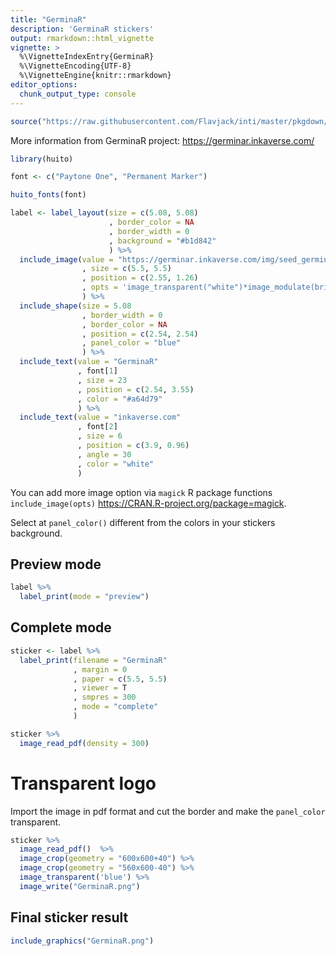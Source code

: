 ```yaml
---
title: "GerminaR"
description: 'GerminaR stickers'
output: rmarkdown::html_vignette
vignette: >
  %\VignetteIndexEntry{GerminaR}
  %\VignetteEncoding{UTF-8}
  %\VignetteEngine{knitr::rmarkdown}
editor_options: 
  chunk_output_type: console
---
```


```r
source("https://raw.githubusercontent.com/Flavjack/inti/master/pkgdown/favicon/docs.r")
```

More information from GerminaR project: <https://germinar.inkaverse.com/>

```r
library(huito)

font <- c("Paytone One", "Permanent Marker")

huito_fonts(font)

label <- label_layout(size = c(5.08, 5.08)
                      , border_color = NA
                      , border_width = 0
                      , background = "#b1d842"
                      ) %>% 
  include_image(value = "https://germinar.inkaverse.com/img/seed_germination.png"
                , size = c(5.5, 5.5)
                , position = c(2.55, 1.26)
                , opts = 'image_transparent("white")*image_modulate(brightness = 0)'
                ) %>%
  include_shape(size = 5.08
                , border_width = 0
                , border_color = NA
                , position = c(2.54, 2.54)
                , panel_color = "blue"
                ) %>%
  include_text(value = "GerminaR"
               , font[1]
               , size = 23
               , position = c(2.54, 3.55)
               , color = "#a64d79"
               ) %>%
  include_text(value = "inkaverse.com"
               , font[2]
               , size = 6
               , position = c(3.9, 0.96)
               , angle = 30
               , color = "white"
               )
```

You can add more image option via `magick` R package functions `include_image(opts)` <https://CRAN.R-project.org/package=magick>. 

Select at `panel_color()` different from the colors in your stickers background. 

## Preview mode

```r
label %>% 
  label_print(mode = "preview")
```

## Complete mode

```r
sticker <- label %>%
  label_print(filename = "GerminaR"
              , margin = 0
              , paper = c(5.5, 5.5)
              , viewer = T
              , smpres = 300
              , mode = "complete"
              )
```

```r
sticker %>% 
  image_read_pdf(density = 300) 
```

# Transparent logo

Import the image in pdf format and cut the border and make the `panel_color` transparent.

```r
sticker %>% 
  image_read_pdf()  %>% 
  image_crop(geometry = "600x600+40") %>%
  image_crop(geometry = "560x600-40") %>%
  image_transparent('blue') %>% 
  image_write("GerminaR.png")
```

## Final sticker result

```r
include_graphics("GerminaR.png")
```

